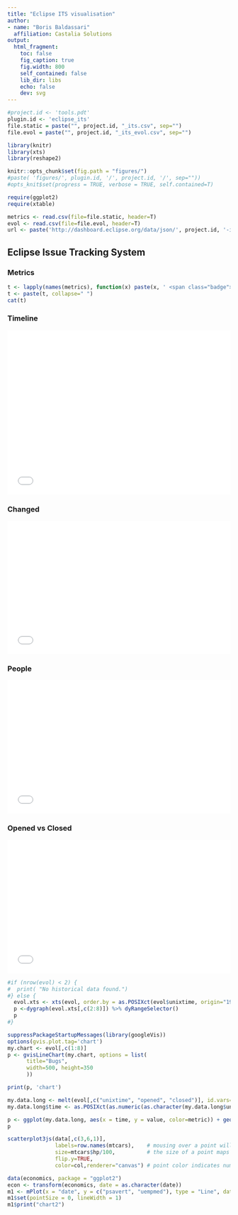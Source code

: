 ```yaml
---
title: "Eclipse ITS visualisation"
author:
- name: "Boris Baldassari"
  affiliation: Castalia Solutions
output:
  html_fragment:
    toc: false
    fig_caption: true
    fig.width: 800
    self_contained: false
    lib_dir: libs
    echo: false
    dev: svg
---
```


```r
#project.id <- 'tools.pdt'
plugin.id <- 'eclipse_its'
file.static = paste("", project.id, "_its.csv", sep="")
file.evol = paste("", project.id, "_its_evol.csv", sep="")

library(knitr)
library(xts)
library(reshape2)

knitr::opts_chunk$set(fig.path = "figures/")
#paste( 'figures/', plugin.id, '/', project.id, '/', sep=""))
#opts_knit$set(progress = TRUE, verbose = TRUE, self.contained=T)

require(ggplot2)
require(xtable)

metrics <- read.csv(file=file.static, header=T)
evol <- read.csv(file=file.evol, header=T)
url <- paste('http://dashboard.eclipse.org/data/json/', project.id, '-its-prj-static.json', sep='');
```

## Eclipse Issue Tracking System

### Metrics

<p>
```r
t <- lapply(names(metrics), function(x) paste(x, ' <span class="badge">', metrics[[x]], '</span>, ', sep=''))
t <- paste(t, collapse=" ")
cat(t)
```
</p>

### Timeline

<iframe src="/projects/figures/eclipse_its/`r project.id`/its_evol_summary.html" frameborder="0" style="width: 100%; height: 370px"></iframe>

### Changed

<div class="row">
<div class="col-md-12">
<iframe src="/projects/figures/eclipse_its/`r project.id`/its_evol_changed.html" frameborder="0" style="width: 100%; height: 300px"></iframe>
</div></div>

### People

<iframe src="/projects/figures/eclipse_its/`r project.id`/its_evol_people.html" frameborder="0" style="width: 100%; height: 300px"></iframe>

### Opened vs Closed

<iframe src="/projects/figures/eclipse_its/`r project.id`/its_evol_opened.html" frameborder="0" style="width: 100%; height: 300px"></iframe>

```r
#if (nrow(evol) < 2) {
#  print( "No historical data found.")
#} else {
  evol.xts <- xts(evol, order.by = as.POSIXct(evol$unixtime, origin="1970-01-01"))
  p <-dygraph(evol.xts[,c(2:8)]) %>% dyRangeSelector()
  p
#}
```



```r
suppressPackageStartupMessages(library(googleVis))
options(gvis.plot.tag='chart')
my.chart <- evol[,c(1:8)]
p <- gvisLineChart(my.chart, options = list(
      title="Bugs",
      width=500, height=350
      ))

print(p, 'chart')
```

```r
my.data.long <- melt(evol[,c("unixtime", "opened", "closed")], id.vars="unixtime", value.name="value", variable.name="metric")
my.data.long$time <- as.POSIXct(as.numeric(as.character(my.data.long$unixtime)), origin="1970-01-01")

p <- ggplot(my.data.long, aes(x = time, y = value, color=metric)) + geom_line(size = .1)
p
```


<!-- iframe src="/projects/figures/eclipse_its/`r project.id`/its_evol_ggplot.html" frameborder="0" style="width: 800px; height: 500px"></iframe -->


```r
scatterplot3js(data[,c(3,6,1)],
               labels=row.names(mtcars),    # mousing over a point will show what model car it is
               size=mtcars$hp/100,          # the size of a point maps to horsepower
               flip.y=TRUE,
               color=col,renderer="canvas") # point color indicates number of cylindars 

data(economics, package = "ggplot2")
econ <- transform(economics, date = as.character(date))
m1 <- mPlot(x = "date", y = c("psavert", "uempmed"), type = "Line", data = econ)
m1$set(pointSize = 0, lineWidth = 1)
m1$print("chart2")
```

